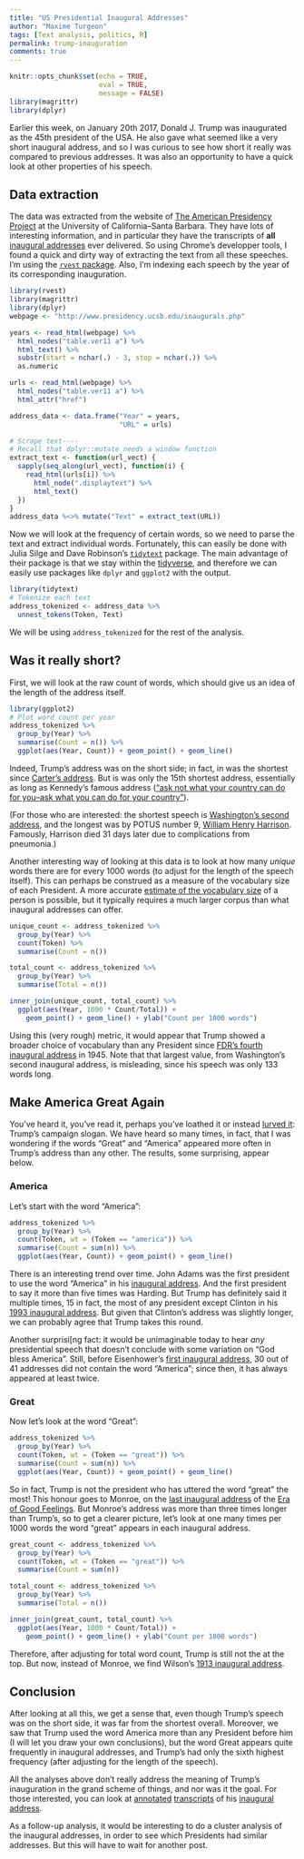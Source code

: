 ```yaml
---
title: "US Presidential Inaugural Addresses"
author: "Maxime Turgeon"
tags: [Text analysis, politics, R]
permalink: trump-inauguration
comments: true
---
```


```r
knitr::opts_chunk$set(echo = TRUE,
                      eval = TRUE,
                      message = FALSE)
library(magrittr)
library(dplyr)
```

Earlier this week, on January 20th 2017, Donald J. Trump was inaugurated as the 45th president of the USA. He also gave what seemed like a very short inaugural address, and so I was curious to see how short it really was compared to previous addresses. It was also an opportunity to have a quick look at other properties of his speech. 

<!--more-->

## Data extraction

The data was extracted from the website of [The American Presidency Project](https://www.presidency.ucsb.edu/) at the University of California--Santa Barbara. They have lots of interesting information, and in particular they have the transcripts of **all** [inaugural addresses](https://www.presidency.ucsb.edu/inaugurals.php) ever delivered. So using Chrome's developper tools, I found a quick and dirty way of extracting the text from all these speeches. I'm using the [`rvest` package](https://cran.r-project.org/package=rvest). Also, I'm indexing each speech by the year of its corresponding inauguration.

```r
library(rvest)
library(magrittr)
library(dplyr)
webpage <- "http://www.presidency.ucsb.edu/inaugurals.php"

years <- read_html(webpage) %>%
  html_nodes("table.ver11 a") %>% 
  html_text() %>%
  substr(start = nchar(.) - 3, stop = nchar(.)) %>%
  as.numeric 

urls <- read_html(webpage) %>%
  html_nodes("table.ver11 a") %>% 
  html_attr("href")

address_data <- data.frame("Year" = years,
                           "URL" = urls)

# Scrape text----
# Recall that dplyr::mutate needs a window function
extract_text <- function(url_vect) {
  sapply(seq_along(url_vect), function(i) {
    read_html(urls[i]) %>% 
      html_node(".displaytext") %>% 
      html_text()
  })
}
address_data %<>% mutate("Text" = extract_text(URL))
```

Now we will look at the frequency of certain words, so we need to parse the text and extract individual words. Fortunately, this can easily be done with Julia Silge and Dave Robinson's [`tidytext`](https://cran.r-project.org/package=tidytext) package. The main advantage of their package is that we stay within the [tidyverse](https://blog.rstudio.org/2016/09/15/tidyverse-1-0-0/), and therefore we can easily use packages like `dplyr` and `ggplot2` with the output.

```r
library(tidytext)
# Tokenize each text
address_tokenized <- address_data %>% 
  unnest_tokens(Token, Text)
```

We will be using `address_tokenized` for the rest of the analysis.

## Was it really short?

First, we will look at the raw count of words, which should give us an idea of the length of the address itself.

```r
library(ggplot2)
# Plot word count per year
address_tokenized %>% 
  group_by(Year) %>%
  summarise(Count = n()) %>%
  ggplot(aes(Year, Count)) + geom_point() + geom_line()
```

Indeed, Trump's address was on the short side; in fact, in was the shortest since [Carter's address](http://www.presidency.ucsb.edu/ws/index.php?pid=6575). But is was only the 15th shortest address, essentially as long as Kennedy's famous address (["ask not what your country can do for you--ask what you can do for your country"](http://www.presidency.ucsb.edu/ws/index.php?pid=8032)). 

(For those who are interested: the shortest speech is [Washington's second address](http://www.presidency.ucsb.edu/ws/index.php?pid=25801), and the longest was by POTUS number 9, [William Henry Harrison](http://www.presidency.ucsb.edu/ws/index.php?pid=25813). Famously, Harrison died 31 days later due to complications from pneumonia.)

Another interesting way of looking at this data is to look at how many *unique* words there are for every 1000 words (to adjust for the length of the speech itself). This can perhaps be construed as a measure of the vocabulary size of each President. A more accurate [estimate of the vocabulary size](https://academic.oup.com/biomet/article-abstract/63/3/435/270845/Estimating-the-number-of-unseen-species-How-many) of a person is possible, but it typically requires a much larger corpus than what inaugural addresses can offer.

```r
unique_count <- address_tokenized %>% 
  group_by(Year) %>%
  count(Token) %>%
  summarise(Count = n())

total_count <- address_tokenized %>% 
  group_by(Year) %>%
  summarise(Total = n())

inner_join(unique_count, total_count) %>%
  ggplot(aes(Year, 1000 * Count/Total)) + 
    geom_point() + geom_line() + ylab("Count per 1000 words")
```

Using this (very rough) metric, it would appear that Trump showed a broader choice of vocabulary than any President since [FDR's fourth inaugural address](http://www.presidency.ucsb.edu/ws/index.php?pid=16607) in 1945. Note that that largest value, from Washington's second inaugural address, is misleading, since his speech was only 133 words long.

## Make America Great Again

You've heard it, you've read it, perhaps you've loathed it or instead [lurved it](https://youtu.be/B-Ir153t7Eg): Trump's campaign slogan. We have heard so many times, in fact, that I was wondering if the words "Great" and "America" appeared more often in Trump's address than any other. The results, some surprising, appear below.

### America

Let's start with the word "America":

```r
address_tokenized %>% 
  group_by(Year) %>%
  count(Token, wt = (Token == "america")) %>%
  summarise(Count = sum(n)) %>%
  ggplot(aes(Year, Count)) + geom_point() + geom_line()
```

There is an interesting trend over time. John Adams was the first president to use the word "America" in his [inaugural address](http://www.presidency.ucsb.edu/ws/index.php?pid=25802). And the first president to say it more than five times was Harding. But Trump has definitely said it multiple times, 15 in fact, the most of any president except Clinton in his [1993 inaugural address](http://www.presidency.ucsb.edu/ws/index.php?pid=46366). But given that Clinton's address was slightly longer, we can probably agree that Trump takes this round.

Another surprisi[ng fact: it would be unimaginable today to hear *any* presidential speech that doesn't conclude with some variation on "God bless America". Still, before Eisenhower's [first inaugural address](http://www.presidency.ucsb.edu/ws/index.php?pid=9600), 30 out of 41 addresses did not contain the word "America"; since then, it has always appeared at least twice. 

### Great

Now let's look at the word "Great":

```r
address_tokenized %>% 
  group_by(Year) %>%
  count(Token, wt = (Token == "great")) %>%
  summarise(Count = sum(n)) %>%
  ggplot(aes(Year, Count)) + geom_point() + geom_line()
```

So in fact, Trump is not the president who has uttered the word "great" the most! This honour goes to Monroe, on the [last inaugural address](http://www.presidency.ucsb.edu/ws/index.php?pid=25808) of the [Era of Good Feelings](https://en.wikipedia.org/wiki/Era_of_Good_Feelings). But Monroe's address was more than three times longer than Trump's, so to get a clearer picture, let's look at one many times per 1000 words the word "great" appears in each inaugural address. 

```r
great_count <- address_tokenized %>% 
  group_by(Year) %>%
  count(Token, wt = (Token == "great")) %>%
  summarise(Count = sum(n)) 

total_count <- address_tokenized %>% 
  group_by(Year) %>%
  summarise(Total = n())

inner_join(great_count, total_count) %>%
  ggplot(aes(Year, 1000 * Count/Total)) + 
    geom_point() + geom_line() + ylab("Count per 1000 words")
```

Therefore, after adjusting for total word count, Trump is still not the at the top. But now, instead of Monroe, we find Wilson's [1913 inaugural address](http://www.presidency.ucsb.edu/ws/index.php?pid=25831). 

## Conclusion

After looking at all this, we get a sense that, even though Trump's speech was on the short side, it was far from the shortest overall. Moreover, we saw that Trump used the word America more than any President before him (I will let you draw your own conclusions), but the word Great appears quite frequently in inaugural addresses, and Trump's had only the sixth highest frequency (after adjusting for the length of the speech).

All the analyses above don't really address the meaning of Trump's inauguration in the grand scheme of things, and nor was it the goal. For those interested, you can look at [annotated](https://www.nytimes.com/interactive/2017/01/20/us/politics/donald-trump-inauguration-speech-transcript.html?_r=0) [transcripts](http://www.npr.org/2017/01/20/510629447/watch-live-president-trumps-inauguration-ceremony) of his [inaugural](https://www.theguardian.com/us-news/ng-interactive/2016/nov/09/president-victory-speech-annotated) [address](https://www.washingtonpost.com/news/the-fix/wp/2017/01/20/donald-trumps-full-inauguration-speech-transcript-annotated/).

As a follow-up analysis, it would be interesting to do a cluster analysis of the inaugural addresses, in order to see which Presidents had similar addresses. But this will have to wait for another post.
